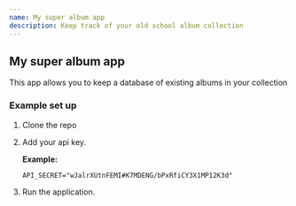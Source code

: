 ```yaml
---
name: My super album app
description: Keep track of your old school album collection
---
```


## My super album app

This app allows you to keep a database of existing albums in your collection

### Example set up

1. Clone the repo
1. Add your api key.

   **Example:**

   ```
   API_SECRET="wJalrXUtnFEMI#K7MDENG/bPxRfiCY3X1MP12K3d"
   ```

1. Run the application.
